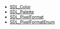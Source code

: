 <!-- BEGIN CATEGORY LIST -->
* [[SDL_Color]]
* [[SDL_Palette]]
* [[SDL_PixelFormat]]
* [[SDL_PixelFormatEnum]]
<!-- END CATEGORY LIST -->
